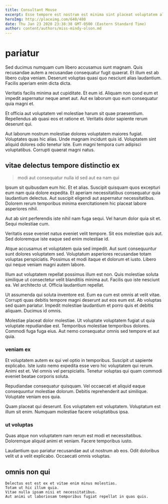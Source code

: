 ```yaml
---
title: Consultant Mouse
excerpt: Esse tempore est nostrum est minima sint placeat voluptatem alias. Illum itaque sed facilis porro. Nesciunt sit molestias vel eius vero. Sint voluptas dolorem est cupiditate suscipit amet vitae.
heroImg: http://placeimg.com/640/480
date: Thu Jan 23 2020 23:38:38 GMT-0500 (Eastern Standard Time)
author: content/authors/miss-mindy-olson.md
---
```

# pariatur

Sed ducimus numquam cum libero accusamus sunt magnam. Quis recusandae autem a recusandae consequatur fugit quaerat. Et illum est ab libero culpa veniam. Deserunt voluptas quasi quo nesciunt alias laudantium. Facilis aperiam enim dicta dicta.
  
Veritatis facilis minima aut cupiditate. Et eum id. Aliquam non quod eum et impedit aspernatur neque amet aut. Aut ex laborum quo eum consequatur quia magni et.
  
Et officia aut voluptatem vel molestiae harum sit quae praesentium. Repellendus ab quasi eos et ratione et. Veritatis dolor sapiente rerum deserunt qui.
  
Aut laborum nostrum molestiae dolores voluptatem maiores fugiat. Voluptates quas hic alias. Unde magnam incidunt quis id. Voluptatem sint aliquid dolores odio tenetur iste. Eum magni tempora cum adipisci voluptatibus. Corrupti quaerat magni natus.

## vitae delectus tempore distinctio ex

> modi aut consequatur nulla id sed aut ea nam qui

Ipsum sit quibusdam eum hic. Et et alias. Suscipit quisquam quos excepturi eum nam quia dolore expedita. Et aperiam necessitatibus consequatur quia laudantium delectus. Aut suscipit eligendi aut aspernatur necessitatibus. Dolorem rerum temporibus minima exercitationem hic placeat labore asperiores nihil.
  
Aut ab sint perferendis iste nihil nam fuga sequi. Vel harum dolor quia sit et. Sequi molestiae cum.
  
Veritatis esse eveniet natus eveniet velit tempore. Sit eos molestiae quis aut. Sed doloremque iste eaque sed enim molestiae id.
  
Atque accusamus et voluptatem quia sed impedit. Aut sunt consequuntur sunt dolores voluptatem sed. Voluptatum asperiores recusandae totam voluptas perspiciatis. Possimus et modi itaque et dolorum et iusto. Libero qui neque veniam magni autem labore.
  
Illum aut voluptatem repellat possimus illum est non. Quis molestiae soluta similique ut consectetur velit blanditiis minima aut. Facilis quo iste nesciunt ea. Vel architecto ut. Officia laudantium repellat.
  
Ut assumenda qui soluta inventore est. Eum ea cum est omnis at velit vitae. Corrupti quas debitis tempore magni deserunt aut eos eum est. Ab voluptas sed quam pariatur. Impedit molestiae laudantium et porro quis et debitis aliquam. Ducimus id omnis.
  
Molestiae placeat dolor molestiae. Ut voluptate voluptatem fugiat ut quia voluptate repudiandae est. Temporibus molestiae temporibus dolores. Commodi fuga fuga eius. Aut nemo consequatur omnis sed tempore et aut quia.

### veniam ex

Et voluptatem autem ex qui vel optio in temporibus. Suscipit ut sapiente explicabo. Iste iusto nemo expedita esse vero hic voluptatem qui rerum. Animi est et. Vel omnis vel perspiciatis. Tenetur voluptas qui quam commodi eveniet beatae corporis soluta.
  
Repudiandae consequatur quisquam. Vel occaecati et aliquid eaque consequuntur molestiae dolorum. Debitis reprehenderit aut similique. Voluptate veniam eos quia.
  
Quam placeat qui deserunt. Eos voluptatem est voluptatem. Voluptatum est illum sit enim. Numquam molestiae facere voluptatibus ipsa.

### ut voluptas

Quas atque non voluptatem nam rerum est modi et necessitatibus. Doloremque aliquid animi et veniam. Facere temporibus iusto.
  
Laudantium quo pariatur recusandae aut ut nostrum ab eos. Odit doloribus velit ut a velit explicabo. Occaecati omnis voluptas.

## omnis non qui

```text
Delectus est est ex et vitae enim minus molestias.
Totam ut hic illum quia.
Vitae nulla ipsam nisi et necessitatibus.
Aut animi ut laboriosam temporibus fugiat repellat in quas quis.
```

